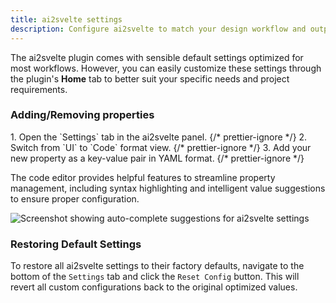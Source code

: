 ```yaml
---
title: ai2svelte settings
description: Configure ai2svelte to match your design workflow and output preferences.
---
```



The ai2svelte plugin comes with sensible default settings optimized for most workflows. However, you can easily customize these settings through the plugin's **Home** tab to better suit your specific needs and project requirements.

### Adding/Removing properties

<Steps>
  1. Open the `Settings` tab in the ai2svelte panel. {/* prettier-ignore */}
  2. Switch from `UI` to `Code` format view. {/* prettier-ignore */}
  3. Add your new property as a key-value pair in YAML format.
  {/* prettier-ignore */}
</Steps>

The code editor provides helpful features to streamline property management, including syntax highlighting and intelligent value suggestions to ensure proper configuration.

<Image
  src={Image_Autocomplete}
  alt="Screenshot showing auto-complete suggestions for ai2svelte settings"
/>

### Restoring Default Settings

To restore all ai2svelte settings to their factory defaults, navigate to the bottom of the `Settings` tab and click the `Reset Config` button. This will revert all custom configurations back to the original optimized values.
